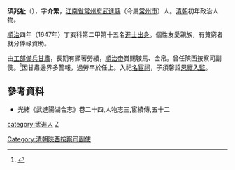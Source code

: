 '''須兆祉'''（{{bd|生年不詳||卒年不詳|catIdx=X須}}），字'''介繁'''，[[江南省|江南省]][[常州府|常州府]][[武進縣|武進縣]]（今屬[[常州市|常州市]]）人。[[清朝|清朝]]初年政治人物。

[[順治|順治]]四年（1647年）丁亥科第二甲第十五名[[進士出身|進士出身]]。個性友愛親族，有貧窮者就分俸祿資助。

由[[工部|工部]][[備兵|備兵]][[甘肅|甘肅]]，長期有顯著勞績，[[順治帝|順治帝]]賞賜鞍馬、金帛。曾任陝西按察司副使。<ref>{{Cite web |url=http://catalog.digitalarchives.tw/item/00/27/e3/e2.html |title=肅州兵備道須兆祉坐名敕書 |access-date=2015-12-07 |archive-date=2016-03-04 |archive-url=https://web.archive.org/web/20160304121448/http://catalog.digitalarchives.tw/item/00/27/e3/e2.html |dead-url=no }}</ref>因甘肅邊界多警報，過勞卒於任上。入祀[[名宦祠|名宦祠]]，子須馨詔[[恩廕入監|恩廕入監]]。

== 參考資料 ==
{{reflist}}
*光緒《武進陽湖合志》卷二十四,人物志三,宦績傳,五十二

{{清朝人物小作品}}
{{DEFAULTSORT:Xu須}}
{{順治四年丁亥科殿試金榜}}
[[Category:清朝陝西按察司副使|Category:清朝陝西按察司副使]]
[[category:武進人|category:武進人]]
[[category:須姓|Z]]